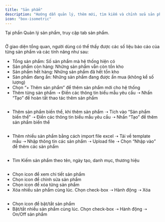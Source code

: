 ```yaml
---
title: "Sản phẩm"
description: "Hướng dẫn quản lý, thêm mới, tìm kiếm và chỉnh sửa sản phẩm trên hệ thống."
icon: "box-isometric"
---
```

Tại phần Quản lý sản phẩm, truy cập tab sản phẩm.

<Frame caption="">
  <img
    src="https://aimini-upload.sgp1.digitaloceanspaces.com/image634_b49dd66984.png"
    alt=""
    style={{
      borderRadius: "0.5rem",
      width: "100%",
      height: "auto",
      objectFit: "cover",
      objectPosition: "0 -35px" 
    }}
    title=""
  />
</Frame>

Ở giao diện tổng quan, người dùng có thể thấy được các số liệu báo cáo của từng sản phẩm và các tính năng như sau:

- Tổng sản phẩm: Số sản phẩm mà hệ thống hiện có
- Sản phẩm còn hàng: Những sản phẩm vẫn còn tồn kho
- Sản phẩm hết hàng: Những sản phẩm đã hết tồn kho
- Sản phẩm đang ẩn: Những sản phẩm đang được ẩn mua (không kể số lượng)
- Chọn “+ Thêm sản phẩm” để thêm sản phẩm mới cho hệ thống
- Thêm từng sản phẩm ➝ Điền các thông tin biểu mẫu yêu cầu ➝ Nhấn “Tạo” để hoàn tất thao tác thêm sản phẩm

<Frame caption="">
  <img
    src="https://aimini-upload.sgp1.digitaloceanspaces.com/image635_c0db30e7d3.png"
    alt=""
    style={{
      borderRadius: "0.5rem",
      width: "100%",
      height: "auto",
      objectFit: "cover",
      objectPosition: "0 -35px" 
    }}
    title=""
  />
</Frame>

- Thêm sản phẩm biến thể, khi thêm sản phẩm ➝ Tích vào “Sản phẩm biến thể” ➝ Điền các thông tin biểu mẫu yêu cầu ➝ Nhấn “Tạo” để thêm sản phẩm biến thể

<Frame caption="">
  <img
    src="https://aimini-upload.sgp1.digitaloceanspaces.com/image636_21e4770ac5.png"
    alt=""
    style={{
      borderRadius: "0.5rem",
      width: "100%",
      height: "auto",
      objectFit: "cover",
      objectPosition: "0 -35px" 
    }}
    title=""
  />
</Frame>

- Thêm nhiều sản phẩm bằng cách import file excel ➝ Tải về template mẫu ➝ Nhập thông tin các sản phẩm ➝ Upload file ➝ Chọn “Nhập vào” để thêm các sản phẩm

<Frame caption="">
  <img
    src="https://aimini-upload.sgp1.digitaloceanspaces.com/image637_849cc57db7.png"
    alt=""
    style={{
      borderRadius: "0.5rem",
      width: "100%",
      height: "auto",
      objectFit: "cover",
      objectPosition: "0 -35px" 
    }}
    title=""
  />
</Frame>

- Tìm Kiếm sản phẩm theo tên, ngày tạo, danh mục, thương hiệu

<Frame caption="">
  <img
    src="https://aimini-upload.sgp1.digitaloceanspaces.com/image638_25c1a6a5a5.png"
    alt=""
    style={{
      borderRadius: "0.5rem",
      width: "100%",
      height: "auto",
      objectFit: "cover",
      objectPosition: "0 -35px" 
    }}
    title=""
  />
</Frame>

- Chọn icon <Icon icon="eye" color="#1592E7" size={15}/> để xem chi tiết sản phẩm  
- Chọn icon <Icon icon="pencil" color="#1542D5" size={15}/> để chỉnh sửa sản phẩm  
- Chọn icon <Icon icon="trash-can" color="#e85c0c" size={15}/> để xóa từng sản phẩm  
- Xóa nhiều sản phẩm cùng lúc. Chọn check-box ➝ Hành động ➝ Xóa

<Frame caption="">
  <img
    src="https://aimini-upload.sgp1.digitaloceanspaces.com/image639_297be29dbe.png"
    alt=""
    style={{
      borderRadius: "0.5rem",
      width: "100%",
      height: "auto",
      objectFit: "cover",
      objectPosition: "0 -35px" 
    }}
    title=""
  />
</Frame>

- Chọn icon <Icon icon="toggle-large-on" color="#0abd3d" size={15}/> để bật/tắt sản phẩm  
- Bật/tắt nhiều sản phẩm cùng lúc. Chọn check-box ➝ Hành động ➝ On/Off sản phẩm

<Frame caption="">
  <img
    src="https://aimini-upload.sgp1.digitaloceanspaces.com/image640_a1f2a0e415.png"
    alt=""
    style={{
      borderRadius: "0.5rem",
      width: "100%",
      height: "auto",
      objectFit: "cover",
      objectPosition: "0 -35px" 
    }}
    title=""
  />
</Frame>
